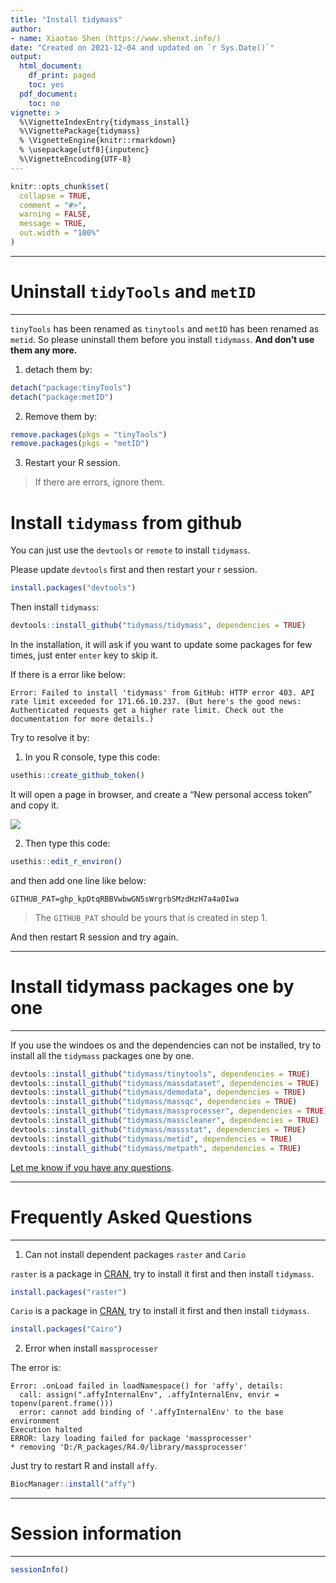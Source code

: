 ```yaml
---
title: "Install tidymass"
author:
- name: Xiaotao Shen (https://www.shenxt.info/)
date: "Created on 2021-12-04 and updated on `r Sys.Date()`"
output:
  html_document:
    df_print: paged
    toc: yes
  pdf_document:
    toc: no
vignette: >
  %\VignetteIndexEntry{tidymass_install}
  %\VignettePackage{tidymass}
  % \VignetteEngine{knitr::rmarkdown}
  % \usepackage[utf8]{inputenc}
  %\VignetteEncoding{UTF-8}
---
```


```r
knitr::opts_chunk$set(
  collapse = TRUE,
  comment = "#>",
  warning = FALSE,
  message = TRUE,
  out.width = "100%"
)
```

---

# **Uninstall `tidyTools` and `metID`**

---

`tinyTools` has been renamed as `tinytools` and `metID` has been renamed as `metid`. So please uninstall them before you install `tidymass`. **And don't use them any more.**

1. detach them by:

```r
detach("package:tinyTools")
detach("package:metID")
```

2. Remove them by:

```r
remove.packages(pkgs = "tinyTools")
remove.packages(pkgs = "metID")
```

3. Restart your R session. 

> If there are errors, ignore them.

# **Install `tidymass` from github**

You can just use the `devtools` or `remote` to install `tidymass`. 

Please update `devtools` first and then restart your r session.

```r
install.packages("devtools")
```

Then install `tidymass`:

```r
devtools::install_github("tidymass/tidymass", dependencies = TRUE)
```

In the installation, it will ask if you want to update some packages for few times, just enter `enter` key to skip it.

If there is a error like below:

```
Error: Failed to install 'tidymass' from GitHub: HTTP error 403. API rate limit exceeded for 171.66.10.237. (But here's the good news: Authenticated requests get a higher rate limit. Check out the documentation for more details.)
```

Try to resolve it by:

1. In you R console, type this code:

```r
usethis::create_github_token()
```

It will open a page in browser, and create a "New personal access token" and copy it.

![](figures/Screen-Shot-2021-12-24-at-9.28.18-PM.png)

2. Then type this code:

```r
usethis::edit_r_environ()
```

and then add one line like below:

```
GITHUB_PAT=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
```
> The `GITHUB_PAT` should be yours that is created in step 1.

And then restart R session and try again.

---

# **Install tidymass packages one by one**

---

If you use the windoes os and the dependencies can not be installed, try to install all the `tidymass` packages one by one.

```r
devtools::install_github("tidymass/tinytools", dependencies = TRUE)
devtools::install_github("tidymass/massdataset", dependencies = TRUE)
devtools::install_github("tidymass/demodata", dependencies = TRUE)
devtools::install_github("tidymass/massqc", dependencies = TRUE)
devtools::install_github("tidymass/massprocesser", dependencies = TRUE)
devtools::install_github("tidymass/masscleaner", dependencies = TRUE)
devtools::install_github("tidymass/massstat", dependencies = TRUE)
devtools::install_github("tidymass/metid", dependencies = TRUE)
devtools::install_github("tidymass/metpath", dependencies = TRUE)
```

[Let me know if you have any questions](shenxt1990@outlook.com).

---

# **Frequently Asked Questions**

---

1. Can not install dependent packages `raster` and `Cario`

`raster` is a package in [CRAN](https://cran.r-project.org/web/packages/raster/index.html), try to install it first and then install `tidymass`.

```r
install.packages("raster")
```


`Cario` is a package in [CRAN](https://cran.r-project.org/web/packages/Cairo/index.html), try to install it first and then install `tidymass`.

```r
install.packages("Cairo")
```

2. Error when install `massprocesser`

The error is:

```
Error: .onLoad failed in loadNamespace() for 'affy', details:
  call: assign(".affyInternalEnv", .affyInternalEnv, envir = topenv(parent.frame()))
  error: cannot add binding of '.affyInternalEnv' to the base environment
Execution halted
ERROR: lazy loading failed for package 'massprocesser'
* removing 'D:/R_packages/R4.0/library/massprocesser'
```

Just try to restart R and install `affy`.

```r
BiocManager::install("affy")
```

---

# **Session information**

---

```r
sessionInfo()
```


